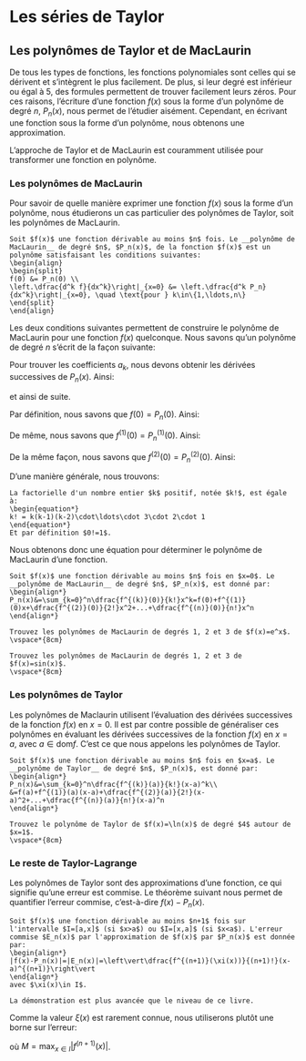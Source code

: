 # Les séries de Taylor {#taylor}

## Les polynômes de Taylor et de MacLaurin

De tous les types de fonctions, les fonctions polynomiales sont celles qui se dérivent et s'intègrent le plus facilement. De plus, si leur degré est inférieur ou égal à 5, des formules permettent de trouver facilement leurs zéros. Pour ces raisons, l'écriture d'une fonction $f(x)$ sous la forme d'un polynôme de degré $n$, $P_n(x)$, nous permet de l'étudier aisément. Cependant, en écrivant une fonction sous la forme d'un polynôme, nous obtenons une approximation.

L'approche de Taylor et de MacLaurin est couramment utilisée pour transformer une fonction en polynôme.

### Les polynômes de MacLaurin

Pour savoir de quelle manière exprimer une fonction $f(x)$ sous la forme d'un polynôme, nous étudierons un cas particulier des polynômes de Taylor, soit les polynômes de MacLaurin.

```definition
Soit $f(x)$ une fonction dérivable au moins $n$ fois. Le __polynôme de MacLaurin__ de degré $n$, $P_n(x)$, de la fonction $f(x)$ est un polynôme satisfaisant les conditions suivantes:
\begin{align}
\begin{split}
f(0) &= P_n(0) \\
\left.\dfrac{d^k f}{dx^k}\right|_{x=0} &= \left.\dfrac{d^k P_n}{dx^k}\right|_{x=0}, \quad \text{pour } k\in\{1,\ldots,n\}
\end{split}
\end{align}
```

Les deux conditions suivantes permettent de construire le polynôme de MacLaurin pour une fonction $f(x)$ quelconque. Nous savons qu'un polynôme de degré $n$ s'écrit de la façon suivante:

\begin{align*}
P_n(x)=a_0+a_1x+a_2x^2+...+a_{n-1}x^{n-1}+a_nx^n
\end{align*}

Pour trouver les coefficients $a_k$, nous devons obtenir les dérivées successives de $P_n(x)$. Ainsi:

\begin{align}
\begin{split}
P_n(x) &= a_0+a_1x+a_2x^2+...+a_{n-1}x^{n-1}+a_nx^n \\
P_n^{(1)}(x) &= 1a_1+2a_2x+3a_3x^2+...+(n-1)a_{n-1}x^{n-2}+na_nx^{n-1} \\
P_n^{(2)}(x) &= 2\cdot 1a_2+3\cdot 2a_3x+...+(n-1)(n-2)a_{n-1}x^{n-3}+n(n-1)a_nx^{n-2} \\
P_n^{(3)}(x) &= 3\cdot 2\cdot 1a_3+...+(n-1)(n-2)(n-3)a_{n-1}x^{n-4}+n(n-1)(n-2)a_nx^{n-3}
\end{split}
\end{align}
et ainsi de suite.

Par définition, nous savons que $f(0)=P_n(0)$. Ainsi:

\begin{align}
\begin{split}
f(0)&=P_n(0) \\
f(0) &= a_0+a_1(0)+a_2(0)^2+...+a_{n-1}(0)^{n-1}+a_n(0)^n \\
f(0)&=a_0
\end{split}
\end{align}

De même, nous savons que $f^{(1)}(0)=P_n^{(1)}(0)$. Ainsi:

\begin{align}
\begin{split}
f^{(1)}(0)&=P_n^{(1)}(0)\\
f^{(1)}(0)&=1a_1+2a_2(0)+3a_3(0)^2+...+(n-1)a_{n-1}(0)^{n-2}+na_n(0)^{n-1} \\
f^{(1)}(0)&=1a_1  \\
\dfrac{f^{(1)}(0)}{1}&=a_1
\end{split}
\end{align}

De la même façon, nous savons que $f^{(2)}(0)=P_n^{(2)}(0)$. Ainsi:

\begin{align}
\begin{split}
f^{(2)}(0)&=P^{(2)}_n(0)\\
f^{(2)}(0)&=2\cdot 1a_2+3\cdot 2a_3(0)+\ldots+(n-1)(n-2)a_{n-1}(0)^{n-3}+n(n-1)a_n(0)^{n-2} \\
f^{(2)}(0)&=2\cdot 1a_2  \\
\dfrac{f^{(2)}(0)}{2\cdot 1}&=a_2
\end{split}
\end{align}

D'une manière générale, nous trouvons:

\begin{align}
\begin{split}
a_k &= \dfrac{1}{k\cdot (k-1)\cdot ...\cdot 3\cdot 2\cdot 1}f^{(k)}(0) \\
&= \dfrac{f^{(k)}(0)}{k!}
\end{split}
\end{align}

```remark
La factorielle d'un nombre entier $k$ positif, notée $k!$, est égale à:
\begin{equation*}
k! = k(k-1)(k-2)\cdot\ldots\cdot 3\cdot 2\cdot 1
\end{equation*}
Et par définition $0!=1$.
```

Nous obtenons donc une équation pour déterminer le polynôme de MacLaurin d'une fonction.

```definition
Soit $f(x)$ une fonction dérivable au moins $n$ fois en $x=0$. Le __polynôme de MacLaurin__ de degré $n$, $P_n(x)$, est donné par:
\begin{align*}
P_n(x)&=\sum_{k=0}^n\dfrac{f^{(k)}(0)}{k!}x^k=f(0)+f^{(1)}(0)x+\dfrac{f^{(2)}(0)}{2!}x^2+...+\dfrac{f^{(n)}(0)}{n!}x^n
\end{align*}
```

```example
Trouvez les polynômes de MacLaurin de degrés 1, 2 et 3 de $f(x)=e^x$.
\vspace*{8cm}
```

```example
Trouvez les polynômes de MacLaurin de degrés 1, 2 et 3 de $f(x)=sin(x)$.
\vspace*{8cm}
```

### Les polynômes de Taylor

Les polynômes de Maclaurin utilisent l'évaluation des dérivées successives de la fonction $f(x)$ en $x=0$. Il est par contre possible de généraliser ces polynômes en évaluant les dérivées successives de la fonction $f(x)$ en $x=a$, avec  $a\in \text{dom} f$. C'est ce que nous appelons les polynômes de Taylor.

```definition
Soit $f(x)$ une fonction dérivable au moins $n$ fois en $x=a$. Le __polynôme de Taylor__ de degré $n$, $P_n(x)$, est donné par:
\begin{align*}
P_n(x)&=\sum_{k=0}^n\dfrac{f^{(k)}(a)}{k!}(x-a)^k\\
&=f(a)+f^{(1)}(a)(x-a)+\dfrac{f^{(2)}(a)}{2!}(x-a)^2+...+\dfrac{f^{(n)}(a)}{n!}(x-a)^n
\end{align*}
```

```example
Trouvez le polynôme de Taylor de $f(x)=\ln(x)$ de degré $4$ autour de $x=1$.
\vspace*{8cm}
```

### Le reste de Taylor-Lagrange

Les polynômes de Taylor sont des approximations d'une fonction, ce qui signifie qu'une erreur est commise. Le théorème suivant nous permet de quantifier l'erreur commise, c'est-à-dire $f(x)-P_n(x)$.

```theorem
Soit $f(x)$ une fonction dérivable au moins $n+1$ fois sur l'intervalle $I=[a,x]$ (si $x>a$) ou $I=[x,a]$ (si $x<a$). L'erreur commise $E_n(x)$ par l'approximation de $f(x)$ par $P_n(x)$ est donnée par:
\begin{align*}
|f(x)-P_n(x)|=|E_n(x)|=\left\vert\dfrac{f^{(n+1)}(\xi(x))}{(n+1)!}(x-a)^{(n+1)}\right\vert
\end{align*}
avec $\xi(x)\in I$.
```
```proof
La démonstration est plus avancée que le niveau de ce livre.
```

Comme la valeur $\xi(x)$ est rarement connue, nous utiliserons plutôt une borne sur l'erreur:

\begin{align*}
	|E_n(x)|=|f(x)-P_n(x)|&=\left\vert\dfrac{f^{(n+1)}(\xi(x))}{(n+1)!}(x-a)^{n+1}\right\vert\\
	|f(x)-P_n(x)| &\leq \left\vert\dfrac{M}{(n+1)!}(x-a)^{n+1}\right\vert,
\end{align*}
où $M=\text{max}_{x\in I}\left\vert f^{(n+1)}(x) \right\vert$.
